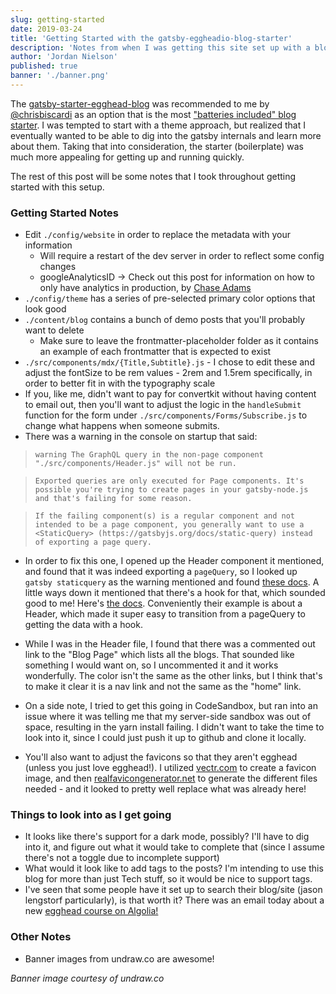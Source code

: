 ```yaml
---
slug: getting-started
date: 2019-03-24
title: 'Getting Started with the gatsby-eggheadio-blog-starter'
description: 'Notes from when I was getting this site set up with a blog'
author: 'Jordan Nielson'
published: true
banner: './banner.png'
---
```


The
[gatsby-starter-egghead-blog](https://github.com/eggheadio/gatsby-starter-egghead-blog)
was recommended to me by [@chrisbiscardi](https://twitter.com/chrisbiscardi) as
an option that is the most
["batteries included" blog starter](https://twitter.com/chrisbiscardi/status/1109614914073575424).
I was tempted to start with a theme approach, but realized that I eventually
wanted to be able to dig into the gatsby internals and learn more about them.
Taking that into consideration, the starter (boilerplate) was much more
appealing for getting up and running quickly.

The rest of this post will be some notes that I took throughout getting started
with this setup.

### Getting Started Notes

- Edit `./config/website` in order to replace the metadata with your information
  - Will require a restart of the dev server in order to reflect some config
    changes
  - googleAnalyticsID -> Check out this post for information on how to only have
    analytics in production, by
    [Chase Adams](https://chaseonsoftware.com/netlify-gatsby-analytics/)
- `./config/theme` has a series of pre-selected primary color options that look
  good
- `./content/blog` contains a bunch of demo posts that you'll probably want to
  delete
  - Make sure to leave the frontmatter-placeholder folder as it contains an
    example of each frontmatter that is expected to exist
- `./src/components/mdx/{Title,Subtitle}.js` - I chose to edit these and adjust
  the fontSize to be rem values - 2rem and 1.5rem specifically, in order to
  better fit in with the typography scale
- If you, like me, didn't want to pay for convertkit without having content to
  email out, then you'll want to adjust the logic in the `handleSubmit` function
  for the form under `./src/components/Forms/Subscribe.js` to change what
  happens when someone submits.
- There was a warning in the console on startup that said:

> `warning The GraphQL query in the non-page component "./src/components/Header.js" will not be run.`

> `Exported queries are only executed for Page components. It's possible you're trying to create pages in your gatsby-node.js and that's failing for some reason.`

> `If the failing component(s) is a regular component and not intended to be a page component, you generally want to use a <StaticQuery> (https://gatsbyjs.org/docs/static-query) instead of exporting a page query.`

- In order to fix this one, I opened up the Header component it mentioned, and
  found that it was indeed exporting a `pageQuery`, so I looked up
  `gatsby staticquery` as the warning mentioned and found
  [these docs](https://www.gatsbyjs.org/docs/static-query/). A little ways down
  it mentioned that there's a hook for that, which sounded good to me! Here's
  [the docs](https://www.gatsbyjs.org/docs/use-static-query/). Conveniently
  their example is about a Header, which made it super easy to transition from a
  pageQuery to getting the data with a hook.

- While I was in the Header file, I found that there was a commented out link to
  the "Blog Page" which lists all the blogs. That sounded like something I would
  want on, so I uncommented it and it works wonderfully. The color isn't the
  same as the other links, but I think that's to make it clear it is a nav link
  and not the same as the "home" link.

- On a side note, I tried to get this going in CodeSandbox, but ran into an
  issue where it was telling me that my server-side sandbox was out of space,
  resulting in the yarn install failing. I didn't want to take the time to look
  into it, since I could just push it up to github and clone it locally.

- You'll also want to adjust the favicons so that they aren't egghead (unless
  you just love egghead!). I utilized [vectr.com](https://vectr.com/) to create
  a favicon image, and then
  [realfavicongenerator.net](https://realfavicongenerator.net/) to generate the
  different files needed - and it looked to pretty well replace what was already
  here!

### Things to look into as I get going

- It looks like there's support for a dark mode, possibly? I'll have to dig into
  it, and figure out what it would take to complete that (since I assume there's
  not a toggle due to incomplete support)
- What would it look like to add tags to the posts? I'm intending to use this
  blog for more than just Tech stuff, so it would be nice to support tags.
- I've seen that some people have it set up to search their blog/site (jason
  lengstorf particularly), is that worth it? There was an email today about a
  new
  [egghead course on Algolia!](https://egghead.io/courses/getting-started-with-algolia-instantsearch-js)

### Other Notes

- Banner images from undraw.co are awesome!

_Banner image courtesy of undraw.co_
